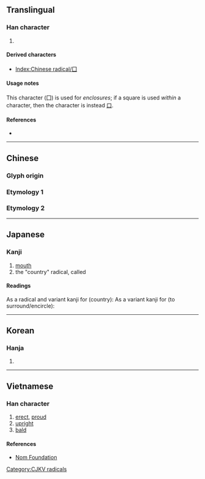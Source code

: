{{character info/new}}
{{also|圍|國|口}}
==Translingual==
{{stroke order|type=animate}}

===Han character===
{{Han char|rn=31|rad=囗|as=00|sn=3|four=60000|canj=BM,XXBM}}

# {{mul-kangxi radical-def}}

====Derived characters====
* [[Index:Chinese radical/囗]]

====Usage notes====
This character (囗) is used for ''enclosures''; if a square is used ''within'' a character, then the character is instead [[口]].

====References====
* {{Han ref|kx=0216.140|dkj=04675|dj=0439.150|hdz=10710.080|uh=56D7|ud=22231|bh=C949|bd=51529}}

----

==Chinese==

===Glyph origin===
{{Han etyl}}

===Etymology 1===
{{zh-see|圍|v}}

===Etymology 2===
{{zh-see|國|v}}

----

==Japanese==

===Kanji===
{{ja-kanji|grade=|rs=囗00}}

# [[mouth]]
# the "country" radical, called {{ja-l|国構||kunigamae}}

====Readings====
As a radical and variant kanji for {{l-ja|国}} (country):
{{ja-readings
|goon=こく
|kanon=こく
|kun=くに-, くにがまえ-<くにがまへ-
|nanori=
}}
As a variant kanji for {{l-ja|囲}} (to surround/encircle):
{{ja-readings
|goon=え<ゑ ‎
|kanon=い<ゐ
|kun=かこ-む
|nanori=
}}
----

==Korean==

===Hanja===
{{ko-hanja|hangeul=[[국]], [[위]]|rv=guk, wi|mr=kuk, wi|y=kwuk, wi}}

# {{defn|lang=ko|sort=囗00}}

----

==Vietnamese==

===Han character===
{{vi-hantu|[[vi]]|rs=囗00}}

# [[erect]], [[proud]]
# [[upright]]
# [[bald]]

====References====
* [http://nomfoundation.org/common/nom_details.php?codepoint=56d7 Nom Foundation]

[[Category:CJKV radicals]]